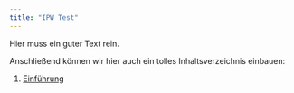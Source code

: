 ```yaml
---
title: "IPW Test"
---
```


Hier muss ein guter Text rein. 

Anschließend können wir hier auch ein tolles Inhaltsverzeichnis einbauen: 

1. [Einführung](Sitzung_1_Einfuehrung.html)